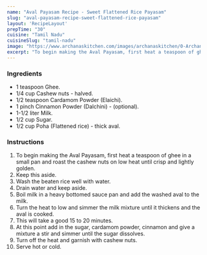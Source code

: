 ---
name: "Aval Payasam Recipe - Sweet Flattened Rice Payasam"
slug: "aval-payasam-recipe-sweet-flattened-rice-payasam"
layout: 'RecipeLayout'
prepTime: "30"
cuisine: "Tamil Nadu"
cuisineSlug: "tamil-nadu"
image: "https://www.archanaskitchen.com/images/archanaskitchen/0-Archanas-Kitchen-Recipes/2017/4-april/Aval_Payasam_Tamil_Nadu_Style_flattened_rice_milk_pudding_recipe-2.jpg"
excerpt: "To begin making the Aval Payasam, first heat a teaspoon of ghee in a small pan and roast the cashew nuts on low heat until crisp and lightly golden"
---

### Ingredients

- 1 teaspoon Ghee.
- 1/4 cup Cashew nuts - halved.
- 1/2 teaspoon Cardamom Powder (Elaichi).
- 1 pinch Cinnamon Powder (Dalchini) - (optional).
- 1-1/2 liter Milk.
- 1/2 cup Sugar.
- 1/2 cup Poha (Flattened rice) - thick aval.

### Instructions

1. To begin making the Aval Payasam, first heat a teaspoon of ghee in a small pan and roast the cashew nuts on low heat until crisp and lightly golden.
1. Keep this aside.
1. Wash the beaten rice well with water.
1. Drain water and keep aside.
1. Boil milk in a heavy bottomed sauce pan and add the washed aval to the milk.
1. Turn the heat to low and simmer the milk mixture until it thickens and the aval is cooked.
1. This will take a good 15 to 20 minutes.
1. At this point add in the sugar, cardamom powder, cinnamon and give a mixture a stir and simmer until the sugar dissolves.
1. Turn off the heat and garnish with cashew nuts.
1. Serve hot or cold.
